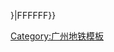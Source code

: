 <noinclude>{{Esoteric}}[[Category:广州地铁模板]]</noinclude><includeonly>{{广州地铁路线标志/style1|C0C0C0|{{{1|{{{Line}}}}}}|FFFFFF}}</includeonly>